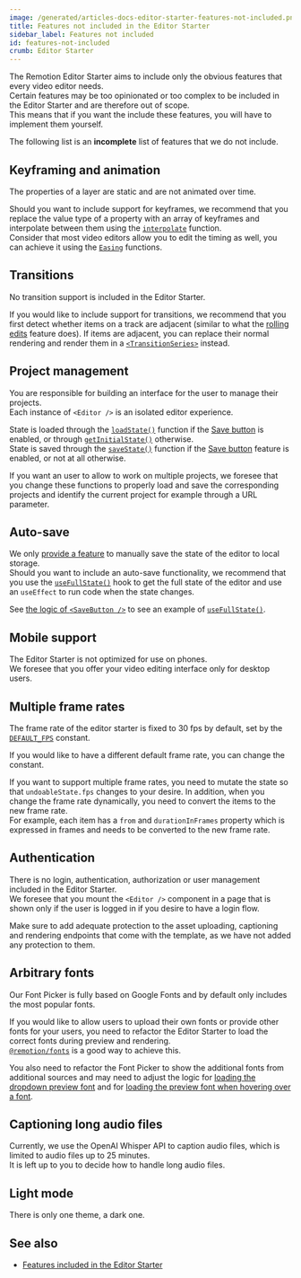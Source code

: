 ```yaml
---
image: /generated/articles-docs-editor-starter-features-not-included.png
title: Features not included in the Editor Starter
sidebar_label: Features not included
id: features-not-included
crumb: Editor Starter
---
```


The Remotion Editor Starter aims to include only the obvious features that every video editor needs.  
Certain features may be too opinionated or too complex to be included in the Editor Starter and are therefore out of scope.  
This means that if you want the include these features, you will have to implement them yourself.

The following list is an **incomplete** list of features that we do not include.

## Keyframing and animation

The properties of a layer are static and are not animated over time.

Should you want to include support for keyframes, we recommend that you replace the value type of a property with an array of keyframes and interpolate between them using the [`interpolate`](/docs/interpolate) function.  
Consider that most video editors allow you to edit the timing as well, you can achieve it using the [`Easing`](/docs/easing) functions.

## Transitions

No transition support is included in the Editor Starter.

If you would like to include support for transitions, we recommend that you first detect whether items on a track are adjacent (similar to what the [rolling edits](/docs/editor-starter/features#rolling-edits) feature does).
If items are adjacent, you can replace their normal rendering and render them in a [`<TransitionSeries>`](/docs/transitions/transitionseries) instead.

## Project management

You are responsible for building an interface for the user to manage their projects.  
Each instance of `<Editor />` is an isolated editor experience.

State is loaded through the [`loadState()`](https://github.com/search?q=repo%3Aremotion-dev%2Feditor-starter+loadState&type=code) function if the [Save button](/docs/editor-starter/features#save-button) is enabled, or through [`getInitialState()`](https://github.com/search?q=repo%3Aremotion-dev%2Feditor-starter%20getInitialState&type=code) otherwise.  
State is saved through the [`saveState()`](https://github.com/search?q=repo%3Aremotion-dev%2Feditor-starter+saveState&type=code) function if the [Save button](/docs/editor-starter/features#save-button) feature is enabled, or not at all otherwise.

If you want an user to allow to work on multiple projects, we foresee that you change these functions to properly load and save the corresponding projects and identify the current project for example through a URL parameter.

## Auto-save

We only [provide a feature](/docs/editor-starter/features#save-and-load) to manually save the state of the editor to local storage.  
Should you want to include an auto-save functionality, we recommend that you use the [`useFullState()`](https://github.com/search?q=repo%3Aremotion-dev%2Feditor-starter+useFullState&type=code) hook to get the full state of the editor and use an `useEffect` to run code when the state changes.

See [the logic of `<SaveButton />`](https://github.com/search?q=repo%3Aremotion-dev%2Feditor-starter+SaveButton&type=code) to see an example of [`useFullState()`](https://github.com/search?q=repo%3Aremotion-dev%2Feditor-starter+useFullState&type=code).

## Mobile support

The Editor Starter is not optimized for use on phones.  
We foresee that you offer your video editing interface only for desktop users.

## Multiple frame rates

The frame rate of the editor starter is fixed to 30 fps by default, set by the [`DEFAULT_FPS`](https://github.com/search?q=repo%3Aremotion-dev%2Feditor-starter+DEFAULT_FPS&type=code) constant.

If you would like to have a different default frame rate, you can change the constant.

If you want to support multiple frame rates, you need to mutate the state so that `undoableState.fps` changes to your desire. In addition, when you change the frame rate dynamically, you need to convert the items to the new frame rate.  
For example, each item has a `from` and `durationInFrames` property which is expressed in frames and needs to be converted to the new frame rate.

## Authentication

There is no login, authentication, authorization or user management included in the Editor Starter.  
We foresee that you mount the `<Editor />` component in a page that is shown only if the user is logged in if you desire to have a login flow.

Make sure to add adequate protection to the asset uploading, captioning and rendering endpoints that come with the template, as we have not added any protection to them.

## Arbitrary fonts

Our Font Picker is fully based on Google Fonts and by default only includes the most popular fonts.

If you would like to allow users to upload their own fonts or provide other fonts for your users, you need to refactor the Editor Starter to load the correct fonts during preview and rendering.  
[`@remotion/fonts`](/docs/fonts-api) is a good way to achieve this.

You also need to refactor the Font Picker to show the additional fonts from additional sources and may need to adjust the logic for [loading the dropdown preview font](/docs/editor-starter/features#font-family-preview) and for [loading the preview font when hovering over a font](/docs/editor-starter/features#hover-to-preview-font-family).

## Captioning long audio files

Currently, we use the OpenAI Whisper API to caption audio files, which is limited to audio files up to 25 minutes.  
It is left up to you to decide how to handle long audio files.

## Light mode

There is only one theme, a dark one.

## See also

- [Features included in the Editor Starter](/docs/editor-starter/features)
